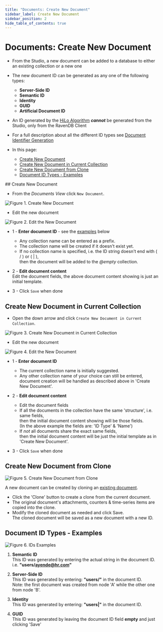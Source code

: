 ```yaml
---
title: "Documents: Create New Document"
sidebar_label: Create New Document
sidebar_position: 2
hide_table_of_contents: true
---
```



# Documents: Create New Document
<Admonition type="note" title="Note">

* From the Studio, a new document can be added to a database to either an existing collection or a new one

* The new document ID can be generated as any one of the following types:  
  * **Server-Side ID**  
  * **Semantic ID**  
  * **Identity**  
  * **GUID**  
  * **Artificial Document ID**  

* An ID generated by the [HiLo Algorithm](../../../client-api/document-identifiers/hilo-algorithm.mdx) ***cannot*** be generated from the Studio, only from the RavenDB Client  

* For a full description about all the different ID types see [Document Identifier Generation](../../../server/kb/document-identifier-generation.mdx)  

* In this page:  
  * [Create New Document](../../../studio/database/documents/create-new-document.mdx#create-new-document)  
  * [Create New Document in Current Collection](../../../studio/database/documents/create-new-document.mdx#create-new-document-in-current-collection)  
  * [Create New Document from Clone](../../../studio/database/documents/create-new-document.mdx#create-new-document-from-clone)  
  * [Document ID Types - Examples](../../../studio/database/documents/create-new-document.mdx#document-id-types---examples)  
</Admonition>
## Create New Document

* From the _Documents View_ click `New Document`.  

![Figure 1. Create New Document](./assets/create-new-document-1.png)

* Edit the new document  

![Figure 2. Edit the New Document](./assets/create-new-document-2.png)

* 1 - **Enter document ID** - see the [examples](../../../studio/database/documents/create-new-document.mdx#document-id-types---examples) below  
  * Any collection name can be entered as a prefix.  
  * The collection name will be created if it doesn't exist yet.  
  * If no collection name is specified, i.e. the ID string doesn't end with ( / ) or ( | ),  
    then the document will be added to the _@empty_ collection.  

* 2 - **Edit document content**    
  Edit the document fields, the above document content showing is just an initial template.  

* 3 - Click `Save` when done  


## Create New Document in Current Collection

* Open the down arrow and click `Create New Document in Current Collection`.  


![Figure 3. Create New Document in Current Collection](./assets/create-new-document-3.png)

* Edit the new document  


![Figure 4. Edit the New Document](./assets/create-new-document-4.png)

* 1 - **Enter document ID**  
  * The current collection name is initially suggested.  
  * Any other collection name of your choice can still be entered,  
    document creation will be handled as described above in 'Create New Document'.  

* 2 - **Edit document content**  
  * Edit the document fields
  * If all the documents in the collection have the same 'structure', i.e. same fields,  
    then the initial document content showing will be those fields.  
    (In the above example the fields are: 'ID Type' & 'Name')  
  * If _not_ all documents share the exact same fields,  
    then the initial document content will be just the initial template as in 'Create New Document'.  

* 3 - Click `Save` when done  


## Create New Document from Clone

![Figure 5. Create New Document from Clone](./assets/create-new-document-5.png)

A new document can be created by cloning an [existing document](../../../studio/database/documents/document-view.mdx).  

* Click the 'Clone' button to create a clone from the current document.  
* The original document's attachments, counters & time-series items are copied into the clone.  
* Modify the cloned document as needed and click Save.  
  The cloned document will be saved as a new document with a new ID.  



## Document ID Types - Examples

![Figure 6. IDs Examples](./assets/create-new-document-6.png)

1. **Semantic ID**  
   This ID was generated by entering the actual string in the document ID.  
   i.e. **"users/ayende@hr.com"**  

2. **Server-Side ID**  
   This ID was generated by entering: **"users/"** in the document ID.  
   Note: the first document was created from node 'A' while the other one from node 'B'.  

3. **Identity**  
   This ID was generated by entering: **"users|"** in the document ID.  

4. **GUID**  
   This ID was generated by leaving the document ID field **empty** and just clicking 'Save'  


